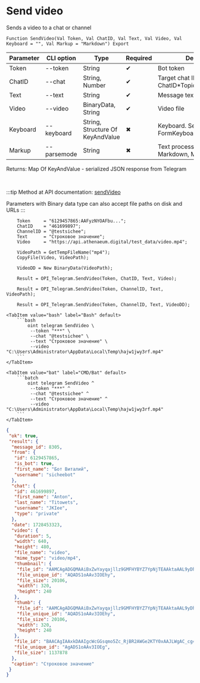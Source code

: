 ﻿---
sidebar_position: 3
---


# Send video
 Sends a video to a chat or channel



`Function SendVideo(Val Token, Val ChatID, Val Text, Val Video, Val Keyboard = "", Val Markup = "Markdown") Export`

  | Parameter | CLI option | Type | Required | Description |
  |-|-|-|-|-|
  | Token | --token | String | &#x2714; | Bot token |
  | ChatID | --chat | String, Number | &#x2714; | Target chat ID or ChatID*TopicID |
  | Text | --text | String | &#x2714; | Message text |
  | Video | --video | BinaryData, String | &#x2714; | Video file |
  | Keyboard | --keyboard | String, Structure Of KeyAndValue | &#x2716; | Keyboard. See FormKeyboardFromButtonArray |
  | Markup | --parsemode | String | &#x2716; | Text processing type (HTML, Markdown, MarkdownV2) |

  
  Returns:  Map Of KeyAndValue - serialized JSON response from Telegram

<br/>

:::tip
Method at API documentation: [sendVideo](https://core.telegram.org/bots/api#sendvideo)

Parameters with Binary data type can also accept file paths on disk and URLs
:::
<br/>



```bsl title="1C:Enterprise/OneScript code example"
    Token     = "6129457865:AAFyzNYOAFbu...";
    ChatID    = "461699897";
    ChannelID = "@testsichee";
    Text      = "Строковое значение";
    Video     = "https://api.athenaeum.digital/test_data/video.mp4";

    VideoPath = GetTempFileName("mp4");
    CopyFile(Video, VideoPath);

    VideoDD = New BinaryData(VideoPath);

    Result = OPI_Telegram.SendVideo(Token, ChatID, Text, Video);

    Result = OPI_Telegram.SendVideo(Token, ChannelID, Text, VideoPath);

    Result = OPI_Telegram.SendVideo(Token, ChannelID, Text, VideoDD);
```
 

 <Tabs>
  
    <TabItem value="bash" label="Bash" default>
        ```bash
            oint telegram SendVideo \
             --token "***" \
             --chat "@testsichee" \
             --text "Строковое значение" \
             --video "C:\Users\Administrator\AppData\Local\Temp\hajw1jwy3rf.mp4"
        ```
    </TabItem>
  
    <TabItem value="bat" label="CMD/Bat" default>
        ```batch
            oint telegram SendVideo ^
             --token "***" ^
             --chat "@testsichee" ^
             --text "Строковое значение" ^
             --video "C:\Users\Administrator\AppData\Local\Temp\hajw1jwy3rf.mp4"
        ```
    </TabItem>
</Tabs>


```json title="Result"
{
 "ok": true,
 "result": {
  "message_id": 8305,
  "from": {
   "id": 6129457865,
   "is_bot": true,
   "first_name": "Бот Виталий",
   "username": "sicheebot"
  },
  "chat": {
   "id": 461699897,
   "first_name": "Anton",
   "last_name": "Titowets",
   "username": "JKIee",
   "type": "private"
  },
  "date": 1728453323,
  "video": {
   "duration": 5,
   "width": 640,
   "height": 480,
   "file_name": "video",
   "mime_type": "video/mp4",
   "thumbnail": {
    "file_id": "AAMCAgADGQMAAiBxZwYayqajllz9GMFHYBYZ7YpNjTEAAktaAAL9yDhIF3QIvLsyAUIBAAdtAAM2BA",
    "file_unique_id": "AQADS1oAAv3IOEhy",
    "file_size": 20106,
    "width": 320,
    "height": 240
   },
   "thumb": {
    "file_id": "AAMCAgADGQMAAiBxZwYayqajllz9GMFHYBYZ7YpNjTEAAktaAAL9yDhIF3QIvLsyAUIBAAdtAAM2BA",
    "file_unique_id": "AQADS1oAAv3IOEhy",
    "file_size": 20106,
    "width": 320,
    "height": 240
   },
   "file_id": "BAACAgIAAxkDAAIgcWcGGsqmo5Zc_RjBR2AWGe2KTY0xAAJLWgAC_cg4SBd0CLy7MgFCNgQ",
   "file_unique_id": "AgADS1oAAv3IOEg",
   "file_size": 1137878
  },
  "caption": "Строковое значение"
 }
}
```

